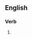 ==English==

===Verb===
{{head|en|verb form}}

# {{present participle of|countenance|lang=en|nocat=1}}